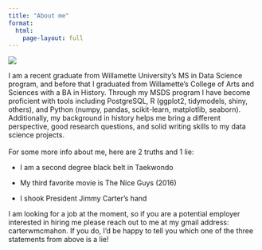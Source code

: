 ```yaml
---
title: "About me"
format: 
  html: 
    page-layout: full
---
```


::::: .column-screen-inset-shaded

:::: {layout="[ 40, 60 ]"}

::: {#image-column}
![](./images/selfie.jpg)
:::

:::{#text-column}
I am a recent graduate from Willamette University's MS in Data Science program, and before that I graduated from Willamette's College of Arts and Sciences with a BA in History. Through my MSDS program I have become proficient with tools including PostgreSQL, R (ggplot2, tidymodels, shiny, others), and Python (numpy, pandas, scikit-learn, matplotlib, seaborn). Additionally, my background in history helps me bring a different perspective, good research questions, and solid writing skills to my data science projects. <br style="line-height: 10px" />  
For some more info about me, here are 2 truths and 1 lie:

-   I am a second degree black belt in Taekwondo

-   My third favorite movie is The Nice Guys (2016)

-   I shook President Jimmy Carter's hand

I am looking for a job at the moment, so if you are a potential employer interested in hiring me please reach out to me at my gmail address: carterwmcmahon. If you do, I'd be happy to tell you which one of the three statements from above is a lie!
:::

::::

:::::

